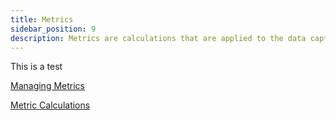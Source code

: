 ```yaml
---
title: Metrics
sidebar_position: 9
description: Metrics are calculations that are applied to the data capture events to quantify the riverscape.
---
```


This is a test 

[Managing Metrics](/technical-reference/managing_metrics)

[Metric Calculations](/technical-reference/metric_calculations)